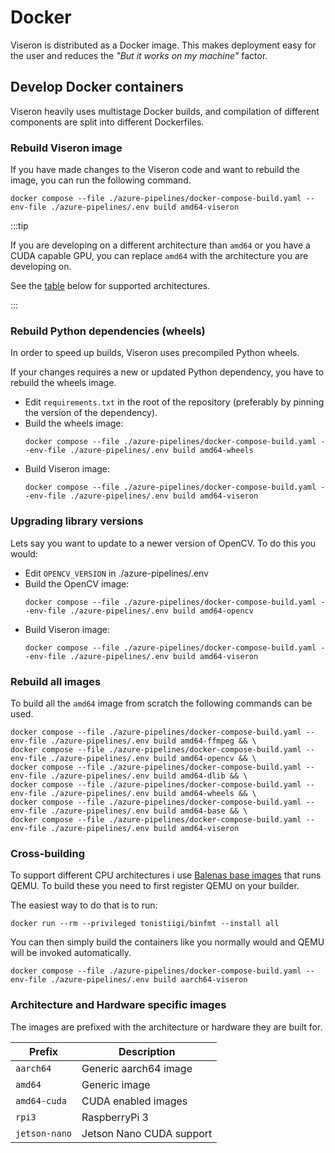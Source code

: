 # Docker

Viseron is distributed as a Docker image. This makes deployment easy for the user and reduces the _"But it works on my machine"_ factor.

## Develop Docker containers

Viseron heavily uses multistage Docker builds, and compilation of different components are split into different Dockerfiles.

### Rebuild Viseron image

If you have made changes to the Viseron code and want to rebuild the image, you can run the following command.

```shell
docker compose --file ./azure-pipelines/docker-compose-build.yaml --env-file ./azure-pipelines/.env build amd64-viseron
```

:::tip

If you are developing on a different architecture than `amd64` or you have a CUDA capable GPU, you can replace `amd64` with the architecture you are developing on.

See the [table](#architecture-and-hardware-specific-images) below for supported architectures.

:::

### Rebuild Python dependencies (wheels)

In order to speed up builds, Viseron uses precompiled Python wheels.

If your changes requires a new or updated Python dependency, you have to rebuild the wheels image.

- Edit `requirements.txt` in the root of the repository (preferably by pinning the version of the dependency).
- Build the wheels image:
  ```shell
  docker compose --file ./azure-pipelines/docker-compose-build.yaml --env-file ./azure-pipelines/.env build amd64-wheels
  ```
- Build Viseron image:
  ```shell
  docker compose --file ./azure-pipelines/docker-compose-build.yaml --env-file ./azure-pipelines/.env build amd64-viseron
  ```

### Upgrading library versions

Lets say you want to update to a newer version of OpenCV.
To do this you would:

- Edit `OPENCV_VERSION` in ./azure-pipelines/.env
- Build the OpenCV image:
  ```shell
  docker compose --file ./azure-pipelines/docker-compose-build.yaml --env-file ./azure-pipelines/.env build amd64-opencv
  ```
- Build Viseron image:
  ```shell
  docker compose --file ./azure-pipelines/docker-compose-build.yaml --env-file ./azure-pipelines/.env build amd64-viseron
  ```

### Rebuild all images

To build all the `amd64` image from scratch the following commands can be used.

```shell
docker compose --file ./azure-pipelines/docker-compose-build.yaml --env-file ./azure-pipelines/.env build amd64-ffmpeg && \
docker compose --file ./azure-pipelines/docker-compose-build.yaml --env-file ./azure-pipelines/.env build amd64-opencv && \
docker compose --file ./azure-pipelines/docker-compose-build.yaml --env-file ./azure-pipelines/.env build amd64-dlib && \
docker compose --file ./azure-pipelines/docker-compose-build.yaml --env-file ./azure-pipelines/.env build amd64-wheels && \
docker compose --file ./azure-pipelines/docker-compose-build.yaml --env-file ./azure-pipelines/.env build amd64-base && \
docker compose --file ./azure-pipelines/docker-compose-build.yaml --env-file ./azure-pipelines/.env build amd64-viseron
```

### Cross-building

To support different CPU architectures i use [Balenas base images](https://www.balena.io/docs/reference/base-images/base-images/) that runs QEMU.
To build these you need to first register QEMU on your builder.

The easiest way to do that is to run:

```shell
docker run --rm --privileged tonistiigi/binfmt --install all
```

You can then simply build the containers like you normally would and QEMU will be invoked automatically.

```shell
docker compose --file ./azure-pipelines/docker-compose-build.yaml --env-file ./azure-pipelines/.env build aarch64-viseron
```

### Architecture and Hardware specific images

The images are prefixed with the architecture or hardware they are built for.

| Prefix        | Description              |
| ------------- | ------------------------ |
| `aarch64`     | Generic aarch64 image    |
| `amd64`       | Generic image            |
| `amd64-cuda`  | CUDA enabled images      |
| `rpi3`        | RaspberryPi 3            |
| `jetson-nano` | Jetson Nano CUDA support |
